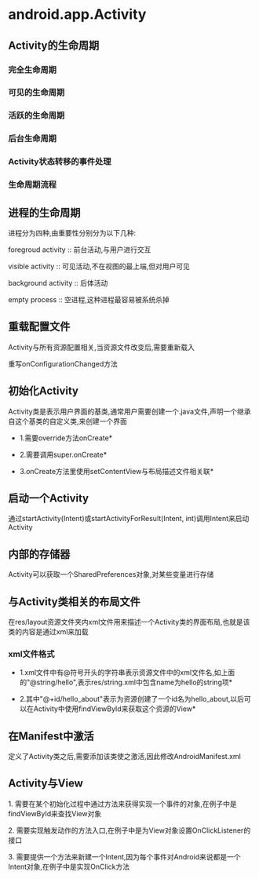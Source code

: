 = android.app.Activity =

{{{class="brush: text"
java.lang.Object
   ↳ android.content.Context
  	   ↳ android.content.ContextWrapper
  	  	   ↳ android.view.ContextThemeWrapper
  	  	  	   ↳ android.app.Activity
}}}

== Activity的生命周期 ==

{{http:pic/activity_lifecycle.png}}

=== 完全生命周期 ===
{{{class="brush:text"
    完整的Activity生命周期之间从调用的OnCreate开始，到调用onDestroy结束。有可能在某些情况下，
一个Activity被终止时并不调用onDestroy方法。
    使用OnCreate方法来初始化你的Activity：初始化的用户界面，分配引用类变量，绑定数据控件，并
创建服务和线程。在OnCreate方法传递的对象Bundle包含最后一次调用onSaveInstanceState保存的UI状态。
你可以使用这个Bundle恢复用户界面到以前的状态，无论是在OnCreate方法或通过覆盖onRestoreInstanceStateMethod方法。
    覆盖onDestroy方法来清理OnCreate中创建的任何资源，并确保所有外部连接被关闭，例如网络或数据库的联系。
    为了避免创造短期对象和增加垃圾收集的时间，以致对用户体验产生直接影响。如果你的Activity需要创建一些对象的话，
最好在onCreate方法中创建，因为它仅调用一次在一个Actvity的完整生命周期中。
}}}

=== 可见的生命周期 ===
{{{class="brush:text"
    一个Activity可见的生命周期始于OnStart调用，结束于OnStop调用。在这两个方法中间，
你的Actvity将会对用户是可见的，尽管它可能没有焦点，也可能部分被遮挡着。
在一个Activity完整的生命周期中可能会经过几个 Activity可见的生命周期，因为你的
Activity可能会经常在前台和后台之间切换。在极端情况下，OPhone Runtime将杀掉一个
Activity即使它在可见状态并且并不调用onStop方法。
    OnStop方法用于暂停或停止动画，线程，定时器，服务或其他专门用于更新用户界面程序。
当用户界面是再次可见时，使用OnStart（或onRestart）方法来恢复或重新启动这些程序。
    onRestart方法优先于onStart被调用当一个Activity被重现可见时，使用它你可以实现一些
Activity重新可见时的特殊的处理。
    OnStart / OnStop方法也被用来注册和注销专门用于更新用户界面Intent接收者。
}}}

=== 活跃的生命周期 ===
{{{class="brush:text"
    一个Activity活跃的生命周期始于OnResume调用，结束于OnPause调用。一个活跃的Actvity
总是在前台并且接收用户输入事件。当一个新的Actvity启动，或该设备进入休眠状态，或失去焦点，
Activity活跃的生命周期就结束了。尽量在onPause和onResume方法中执行较量轻的代码以确保您的
应用程序能够快速响应Acitvity在前台和后台之间切换。
    在调用onPause之前，onSaveInstanceState会被调用。这个方法提供了一个机会保存当前的UI状
态到Bundle当中。Bundle信息将会被传递到OnCreate和onRestoreInstanceState方法。使用
onSaveInstanceState保存UI状态（如检查按钮状态，用户焦点，未提交用户输入）能够确保目前相同
的用户界面当Activity下次被激活时。在Activity活跃生命周期中，你可以安全地认为onSaveInstanceState
和onPause将被调到即使当前进程将终止。
}}}

=== 后台生命周期 ===
{{{class="brush:text"
从调用onPause()到onResume之间是Activity在后台运行的生命周期。
}}}

=== Activity状态转移的事件处理 ===
{{{class="brush: java"
public class Activity extends ApplicationContext {

    // 在Activity生命周期开始时被调用
    protected void onCreate(Bundle savedInstanceState);
    
    // onCreate完成后被调用，用来回复UI状态
    public void onRestoreInstanceState(Bundle savedInstanceState);

    // 当activity对用户即将可见的时候调用
    protected void onStart();
    
    // 当activity从停止状态重新启动时调用，通常是从Home返回
    protected void onRestart();

    // 当activity将要与用户交互时调用此方法，此时activity在activity栈的栈顶，用户输入已经可以传递给它
    protected void onResume();

    // Activity即将移出栈顶保留UI状态时调用此方法
    public void onSaveInstanceState(Bundle savedInstanceState);
    
    // 当系统要启动一个其他的activity时调用（其他的activity显示之前），
    // 这个方法被用来提交那些持久数据的改变、停止动画、和其他占用 CPU资源的东西。
    // 由于下一个activity在这个方法返回之前不会resumed，所以实现这个方法时代码执行要尽可能快
    protected void onPause();       

    // 当另外一个activity恢复并遮盖住此activity,导致其对用户不再可见时调用。
    // 一个新activity启动、其它activity被切换至前景、当前activity被销毁时都会发生这种场景
    protected void onStop();       

    // 在activity被销毁前所调用的最后一个方法，当进程终止时会出现这种情况
    protected void onDestroy();   
}
}}}

=== 生命周期流程 ===
{{http:pic/activity_lifecycle2.png}}

== 进程的生命周期 ==
进程分为四种,由重要性分别分为以下几种:

foregroud activity :: 前台活动,与用户进行交互

visible activity :: 可见活动,不在视图的最上端,但对用户可见

background activity :: 后体活动

empty process :: 空进程,这种进程最容易被系统杀掉

== 重载配置文件 ==
Activity与所有资源配置相关,当资源文件改变后,需要重新载入
{{{class="brush: xml"
<activity android:name".About"
    android:label="@string/about_title"
    android:configChanges="true" >
</activity>
}}}

重写onConfigurationChanged方法

== 初始化Activity ==
Activity类是表示用户界面的基类,通常用户需要创建一个.java文件,声明一个继承自这个基类的自定义类,来创建一个界面
{{{class="brush: java"
import android.app.Activity;
import android.os.Bundle;

public class Sudoku extends Activity {

    @override
    public void onCreate(Bundle savedInstanceState) {
        super.onCreate(saveInstanceState);
        setContentView(R.layout.main);
    }
    
}
}}}

*1.需要override方法onCreate*

*2.需要调用super.onCreate*

*3.onCreate方法里使用setContentView与布局描述文件相关联*

== 启动一个Activity ==
通过startActivity(Intent)或startActivityForResult(Intent, int)调用Intent来启动Activity
{{{class="brush: java"
public class MyActivity extends Activity {

    static final int PICK_CONTACT_REQUEST = 0;

    protected boolean onKeyDown(int keyCode, KeyEvent event) {
        if (keyCode == KeyEvent.KEYCODE_DPAD_CENTER) {
            // When the user center presses, let them pick a contact.
            startActivityForResult(
                new Intent(Intent.ACTION_PICK,
                new Uri("content://contacts")),
                PICK_CONTACT_REQUEST);
           return true;
        }
        return false;
    }

    protected void onActivityResult(int requestCode, int resultCode,
            Intent data) {
        if (requestCode == PICK_CONTACT_REQUEST) {
            if (resultCode == RESULT_OK) {
                // A contact was picked.  Here we will just display it
                // to the user.
                startActivity(new Intent(Intent.ACTION_VIEW, data));
            }
        }
    }
}

// 在另一个Activity中返回结果
final void setResult (int resultCode)
final void setResult (int resultCode, Intent  data)

返回: 
    RESULT_CANCELED
    RESULT_OK
    RESULT_FIRST_USER
}}}

== 内部的存储器 ==
Activity可以获取一个SharedPreferences对象,对某些变量进行存储
{{{class="brush: java"
public class CalendarActivity extends Activity {

    static final int DAY_VIEW_MODE = 0;
    static final int WEEK_VIEW_MODE = 1;

    private SharedPreferences mPrefs;
    private int mCurViewMode;

    protected void onCreate(Bundle savedInstanceState) {
        super.onCreate(savedInstanceState);

        SharedPreferences mPrefs = getSharedPreferences();
        mCurViewMode = mPrefs.getInt("view_mode" DAY_VIEW_MODE);
    }

    protected void onPause() {
        super.onPause();

        SharedPreferences.Editor ed = mPrefs.edit();
        ed.putInt("view_mode", mCurViewMode);
        ed.commit();
    }
}
}}}

== 与Activity类相关的布局文件 ==
在res/layout资源文件夹内xml文件用来描述一个Activity类的界面布局,也就是该类的内容是通过xml来加载

=== xml文件格式 ===
{{{class="brush: xml"
<?xml version="1.0" encoding="utf-8"?>
<LinearLayout xmlns:android="http://schemas.android.com/apk/res/android"
    android:orientation="vertical"
    android:layout_width="fill_parent"
    android:layout_height="fill_parent"
    >
<TextView  
    android:id="@+id/hello_about" 
    android:layout_width="fill_parent" 
    android:layout_height="wrap_content" 
    android:text="@string/hello"
    />
</LinearLayout>
}}}

*1.xml文件中有@符号开头的字符串表示资源文件中的xml文件名,如上面的"@string/hello",表示res/string.xml中包含name为hello的string项*

*2.其中"@+id/hello_about"表示为资源创建了一个id名为hello_about,以后可以在Activity中使用findViewById来获取这个资源的View*

== 在Manifest中激活 ==
定义了Activity类之后,需要添加该类使之激活,因此修改AndroidManifest.xml
{{{class="brush: xml"
<?xml version="1.0" encoding="utf-8"?>
<manifest xmlns:android="http://schemas.android.com/apk/res/android"
      package="org.example.sudoku"
      android:versionCode="1"
      android:versionName="1.0">
    <application android:icon="@drawable/icon" android:label="@string/app_name">
    
        <activity android:name=".Sudoku"
                  android:label="@string/app_name">
            <intent-filter>
                <action android:name="android.intent.action.MAIN" />
                <category android:name="android.intent.category.LAUNCHER" />
            </intent-filter>
        </activity>
        
        // 创建本进程的Activity
        <activity android:name=".About"
        		  android:label="@string/about_title">
        </activity>
        
        // 创建其他进程的Activity
        <activity android:name=".About" android:process=":remote"
        		  android:label="@string/about_title">
        </activity>

    </application>
</manifest> 
}}}

== Activity与View ==
1. 需要在某个初始化过程中通过方法来获得实现一个事件的对象,在例子中是findViewById来查找View对象

2. 需要实现触发动作的方法入口,在例子中是为View对象设置OnClickListener的接口

3. 需要提供一个方法来新建一个Intent,因为每个事件对Android来说都是一个Intent对象,在例子中是实现OnClick方法
{{{class="brush: java"
public void onCreate(Bundle savedInstanceState) {
    super.onCreate(savedInstanceState);
    setContentView(R.layout.main);
        
    View aboutButton = this.findViewById(R.id.about_button);
    aboutButton.setOnClickListener(this);
}
   
public void onClick(View v) {
    switch (v.getId()) {
    case R.id.about_button:
        Intent i = new Intent(this, About.class);
        startActivity(i);
        break;
    }
}
}}}

